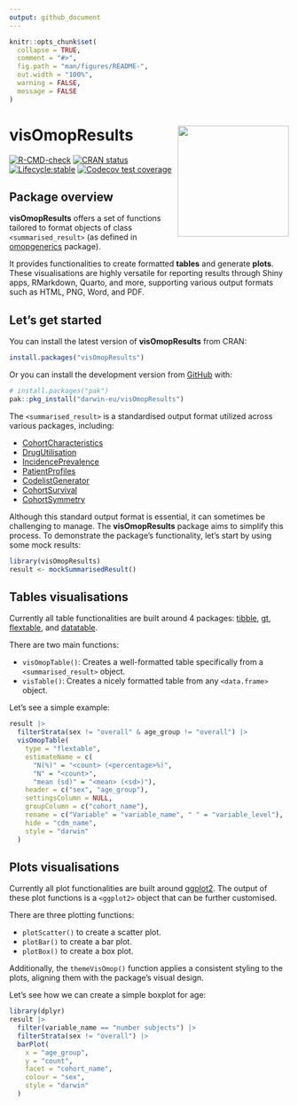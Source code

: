 ```yaml
---
output: github_document
---
```


<!-- README.md is generated from README.Rmd. Please edit that file -->

```r
knitr::opts_chunk$set(
  collapse = TRUE,
  comment = "#>",
  fig.path = "man/figures/README-",
  out.width = "100%",
  warning = FALSE,
  message = FALSE
)
```

# visOmopResults <img src="man/figures/logo.png" align="right" height="200"/>

<!-- badges: start -->
[![R-CMD-check](https://github.com/darwin-eu/visOmopResults/actions/workflows/R-CMD-check.yaml/badge.svg)](https://github.com/darwin-eu/visOmopResults/actions/workflows/R-CMD-check.yaml)
[![CRAN status](https://www.r-pkg.org/badges/version/visOmopResults)](https://CRAN.R-project.org/package=visOmopResults)
[![Lifecycle:stable](https://img.shields.io/badge/lifecycle-stable-brightgreen.svg)](https://lifecycle.r-lib.org/articles/stages.html#stable)
[![Codecov test coverage](https://codecov.io/gh/darwin-eu/visOmopResults/branch/main/graph/badge.svg)](https://app.codecov.io/gh/darwin-eu/visOmopResults?branch=main)
<!-- badges: end -->

## Package overview

**visOmopResults** offers a set of functions tailored to format objects of class  `<summarised_result>` (as defined in [omopgenerics](https://darwin-eu.github.io/omopgenerics/articles/summarised_result.html) package). 

It provides functionalities to create formatted **tables** and generate **plots**. These visualisations are highly versatile for reporting results through Shiny apps, RMarkdown, Quarto, and more, supporting various output formats such as HTML, PNG, Word, and PDF.

## Let's get started

You can install the latest version of **visOmopResults** from CRAN:

```r
install.packages("visOmopResults")
```

Or you can install the development version from
[GitHub](https://github.com/darwin-eu/visOmopResults) with:

```r
# install.packages("pak")
pak::pkg_install("darwin-eu/visOmopResults")
```

The `<summarised_result>` is a standardised output format utilized across various packages, including:

- [CohortCharacteristics](https://cran.r-project.org/package=CohortCharacteristics)
- [DrugUtilisation](https://cran.r-project.org/package=DrugUtilisation)
- [IncidencePrevalence](https://cran.r-project.org/package=IncidencePrevalence)
- [PatientProfiles](https://cran.r-project.org/package=PatientProfiles)
- [CodelistGenerator](https://cran.r-project.org/package=CodelistGenerator)
- [CohortSurvival](https://cran.r-project.org/package=CohortSurvival)
- [CohortSymmetry](https://cran.r-project.org/package=CohortSymmetry)

Although this standard output format is essential, it can sometimes be challenging to manage. The **visOmopResults** package aims to simplify this process. To demonstrate the package's functionality, let's start by using some mock results:

```r
library(visOmopResults)
result <- mockSummarisedResult()
```

## Tables visualisations

Currently all table functionalities are built around 4 packages: [tibble](https://cran.r-project.org/package=tibble), [gt](https://cran.r-project.org/package=gt),  [flextable](https://cran.r-project.org/package=flextable), and [datatable](https://CRAN.R-project.org/package=DT).

There are two main functions:

- `visOmopTable()`: Creates a well-formatted table specifically from a `<summarised_result>` object.
- `visTable()`: Creates a nicely formatted table from any `<data.frame>` object.

Let's see a simple example:
```r
result |>
  filterStrata(sex != "overall" & age_group != "overall") |>
  visOmopTable(
    type = "flextable",
    estimateName = c(
      "N(%)" = "<count> (<percentage>%)", 
      "N" = "<count>", 
      "mean (sd)" = "<mean> (<sd>)"),
    header = c("sex", "age_group"),
    settingsColumn = NULL,
    groupColumn = c("cohort_name"),
    rename = c("Variable" = "variable_name", " " = "variable_level"),
    hide = "cdm_name",
    style = "darwin"
  )
```

## Plots visualisations

Currently all plot functionalities are built around [ggplot2](https://cran.r-project.org/package=ggplot2). The output of these plot functions is a `<ggplot2>` object that can be further customised.

There are three plotting functions:

- `plotScatter()` to create a scatter plot.
- `plotBar()` to create a bar plot.
- `plotBox()` to create a box plot.

Additionally, the `themeVisOmop()` function applies a consistent styling to the plots, aligning them with the package's visual design. 

Let's see how we can create a simple boxplot for age:

```r
library(dplyr)
result |>
  filter(variable_name == "number subjects") |>
  filterStrata(sex != "overall") |>
  barPlot(
    x = "age_group", 
    y = "count",
    facet = "cohort_name", 
    colour = "sex",
    style = "darwin"
  )
```
